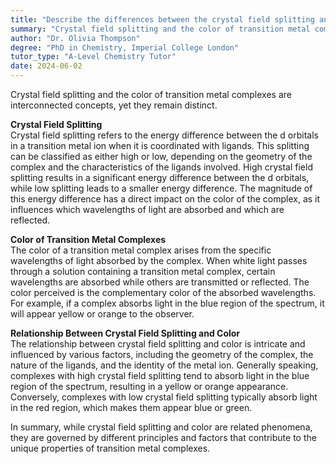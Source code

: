 ```yaml
---
title: "Describe the differences between the crystal field splitting and color of transition metal complexes"
summary: "Crystal field splitting and the color of transition metal complexes are interconnected concepts, with crystal field splitting influencing the absorption of light and thereby determining the observed color of the complexes."
author: "Dr. Olivia Thompson"
degree: "PhD in Chemistry, Imperial College London"
tutor_type: "A-Level Chemistry Tutor"
date: 2024-06-02
---
```


Crystal field splitting and the color of transition metal complexes are interconnected concepts, yet they remain distinct.

**Crystal Field Splitting**  
Crystal field splitting refers to the energy difference between the d orbitals in a transition metal ion when it is coordinated with ligands. This splitting can be classified as either high or low, depending on the geometry of the complex and the characteristics of the ligands involved. High crystal field splitting results in a significant energy difference between the d orbitals, while low splitting leads to a smaller energy difference. The magnitude of this energy difference has a direct impact on the color of the complex, as it influences which wavelengths of light are absorbed and which are reflected.

**Color of Transition Metal Complexes**  
The color of a transition metal complex arises from the specific wavelengths of light absorbed by the complex. When white light passes through a solution containing a transition metal complex, certain wavelengths are absorbed while others are transmitted or reflected. The color perceived is the complementary color of the absorbed wavelengths. For example, if a complex absorbs light in the blue region of the spectrum, it will appear yellow or orange to the observer.

**Relationship Between Crystal Field Splitting and Color**  
The relationship between crystal field splitting and color is intricate and influenced by various factors, including the geometry of the complex, the nature of the ligands, and the identity of the metal ion. Generally speaking, complexes with high crystal field splitting tend to absorb light in the blue region of the spectrum, resulting in a yellow or orange appearance. Conversely, complexes with low crystal field splitting typically absorb light in the red region, which makes them appear blue or green.

In summary, while crystal field splitting and color are related phenomena, they are governed by different principles and factors that contribute to the unique properties of transition metal complexes.
    